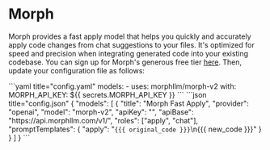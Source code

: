 
# Morph

Morph provides a fast apply model that helps you quickly and accurately apply code changes from chat suggestions to your files. It's optimized for speed and precision when integrating generated code into your existing codebase. You can sign up for Morph's generous free tier [here](https://morphllm.com/dashboard). Then, update your configuration file as follows:

<Tabs groupId="config-example">
   <TabItem value="yaml" label="YAML">
   ```yaml title="config.yaml"
   models:
     - uses: morphllm/morph-v2
       with:
         MORPH_API_KEY: ${{ secrets.MORPH_API_KEY }}
   ```
   </TabItem>
   <TabItem value="json" label="JSON">
   ```json title="config.json"
   {
     "models": [
       {
         "title": "Morph Fast Apply",
         "provider": "openai",
         "model": "morph-v2",
         "apiKey": "<YOUR_MORPH_API_KEY>",
         "apiBase": "https://api.morphllm.com/v1/",
         "roles": ["apply", "chat"],
         "promptTemplates": {
           "apply": "<code>{{{ original_code }}}</code>\n<update>{{{ new_code }}}</update>"
         }
       }
     ]
   }
   ```
   </TabItem>
</Tabs>


